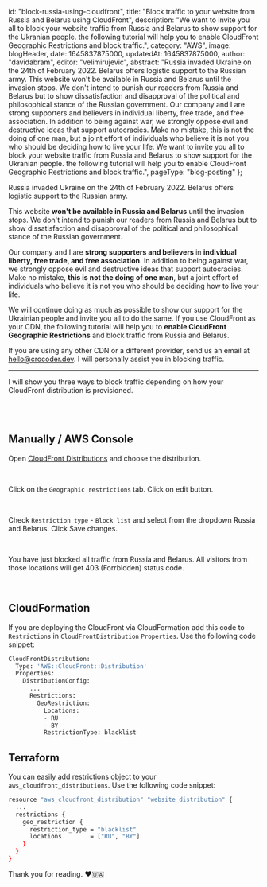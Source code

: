 
  id: "block-russia-using-cloudfront",
  title:
    "Block traffic to your website from Russia and Belarus using CloudFront",
  description:
    "We want to invite you all to block your website traffic from Russia and Belarus to show support for the Ukranian people. the following tutorial will help you to enable CloudFront Geographic Restrictions and block traffic.",
  category: "AWS",
  image: blogHeader,
  date: 1645837875000,
  updatedAt: 1645837875000,
  author: "davidabram",
  editor: "velimirujevic",
  abstract:
    "Russia invaded Ukraine on the 24th of February 2022. Belarus offers logistic support to the Russian army. This website won't be available in Russia and Belarus until the invasion stops. We don't intend to punish our readers from Russia and Belarus but to show dissatisfaction and disapproval of the political and philosophical stance of the Russian government. Our company and I are strong supporters and believers in individual liberty, free trade, and free association. In addition to being against war, we strongly oppose evil and destructive ideas that support autocracies. Make no mistake, this is not the doing of one man, but a joint effort of individuals who believe it is not you who should be deciding how to live your life. We want to invite you all to block your website traffic from Russia and Belarus to show support for the Ukranian people. the following tutorial will help you to enable CloudFront Geographic Restrictions and block traffic.",
  pageType: "blog-posting"
};

Russia invaded Ukraine on the 24th of February 2022. Belarus offers logistic support to the Russian army.

This website **won't be available in Russia and Belarus** until the invasion stops. We don't intend to punish our readers from Russia and Belarus but to show dissatisfaction and disapproval of the political and philosophical stance of the Russian government.

Our company and I are **strong supporters and believers** in **individual liberty, free trade, and free association**. In addition to being against war, we strongly oppose evil and destructive ideas that support autocracies. Make no mistake, **this is not the doing of one man**, but a joint effort of individuals who believe it is not you who should be deciding how to live your life.

We will continue doing as much as possible to show our support for the Ukrainian people and invite you all to do the same. If you use CloudFront as your CDN, the following tutorial will help you to **enable CloudFront Geographic Restrictions** and block traffic from Russia and Belarus.

If you are using any other CDN or a different provider, send us an email at [hello@crocoder.dev](mailto:hello@crocoder.dev). I will personally assist you in blocking traffic.

<hr />

I will show you three ways to block traffic depending on how your CloudFront distribution is provisioned.


<br />
<br />

## Manually / AWS Console

Open [CloudFront Distributions](https://console.aws.amazon.com/cloudfront/v3/home) and choose the distribution.

<ResponsiveImage src={step1} alt="Cloudfront distributions page" />

<br />

Click on the `Geographic restrictions` tab. Click on edit button.

<ResponsiveImage src={step2} alt="Geographic restrictions tab opened" />

<br />

Check `Restriction type` - `Block list` and select from the dropdown Russia and Belarus. Click Save changes.

<ResponsiveImage src={step3} alt="Restriction type block list opened" />

<br />

You have just blocked all traffic from Russia and Belarus. All visitors from those locations will get 403 (Forrbidden) status code.

<ResponsiveImage
  src={step4}
  alt="Geographic restrictions page shows Russia and Belarus being blocked"
/>

<br />

## CloudFormation

If you are deploying the CloudFront via CloudFormation add this code to `Restrictions` in `CloudFrontDistribution` `Properties`. Use the following code snippet:

```bash
CloudFrontDistribution:
  Type: 'AWS::CloudFront::Distribution'
  Properties:
    DistributionConfig:
      ...
      Restrictions:
        GeoRestriction:
          Locations:
          - RU
          - BY
          RestrictionType: blacklist
```

## Terraform

You can easily add restrictions object to your `aws_cloudfront_distributions`. Use the following code snippet:

```bash
resource "aws_cloudfront_distribution" "website_distribution" {
  ...
  restrictions {
    geo_restriction {
      restriction_type = "blacklist"
      locations        = ["RU", "BY"]
    }
  }
}
```

Thank you for reading. ❤️🇺🇦


